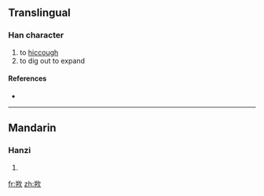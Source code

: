 ==Translingual==

===Han character===
{{Han char|rn=76|rad=欠|as=06|sn=10|four=|canj=廿山弓人 (TUNO)}}

# to [[hiccough]]
# to dig out to expand

====References====
* {{Han ref|kx=0567.220|dkj=16064|dj=0955.400|hdz=32139.060|uh=6B2E|ud=27438}}

----

==Mandarin==

===Hanzi===
{{cmn-hanzi|pin=[[jué]] ([[jue2]])|wg=chüeh<sup>2</sup>}}

# {{defn|Mandarin|sort=欠06}}

[[fr:欮]]
[[zh:欮]]